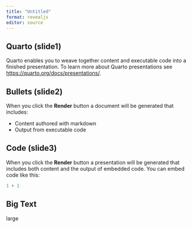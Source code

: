 ```yaml
---
title: "Untitled"
format: revealjs
editor: source
---
```


## Quarto (slide1)

Quarto enables you to weave together content and executable code into a finished presentation. To learn more about Quarto presentations see <https://quarto.org/docs/presentations/>.

## Bullets (slide2)

When you click the **Render** button a document will be generated that includes:

-   Content authored with markdown
-   Output from executable code

## Code (slide3)

When you click the **Render** button a presentation will be generated that includes both content and the output of embedded code. You can embed code like this:

```r
1 + 1
```

## Big Text {.center}

[large]{.r-fit-text}
